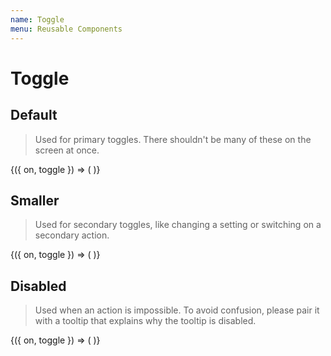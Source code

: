 ```yaml
---
name: Toggle
menu: Reusable Components
---
```



# Toggle

<Props of={Toggle} />

## Default

> Used for primary toggles. There shouldn't be many of these on the screen at once.

<Playground>
  <ToggleState>
    {({ on, toggle }) => (
      <Toggle isToggled={on} onToggle={toggle} />
    )}
  </ToggleState>
</Playground>

## Smaller

> Used for secondary toggles, like changing a setting or switching on a secondary action.

<Playground>
  <ToggleState>
    {({ on, toggle }) => (
      <Toggle
        isToggled={on}
        onToggle={toggle}
        size={24}
      />
    )}
  </ToggleState>
</Playground>

## Disabled

> Used when an action is impossible. To avoid confusion, please pair it with a tooltip that explains why the tooltip is disabled.

<Playground>
  <ToggleState>
    {({ on, toggle }) => (
      <Tooltip title="Please wait for installation to finish" position="top">
        <Toggle
          isDisabled={true}
          isToggled={on}
          onToggle={toggle}
        />
      </Tooltip>
    )}
  </ToggleState>
</Playground>
